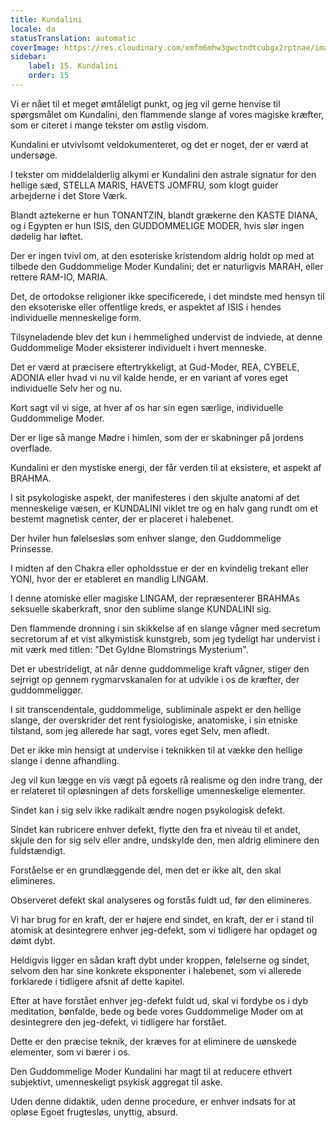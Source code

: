 ```yaml
---
title: Kundalini
locale: da
statusTranslation: automatic
coverImage: https://res.cloudinary.com/xmfm6mhw3gwctndtcubgx2rptnae/image/upload/v1741354419/small_cover_la_gran_rebelion_28716e29d2.webp
sidebar:
    label: 15. Kundalini
    order: 15
---
```

Vi er nået til et meget ømtåleligt punkt, og jeg vil gerne henvise til spørgsmålet om Kundalini, den flammende slange af vores magiske kræfter, som er citeret i mange tekster om østlig visdom.

Kundalini er utvivlsomt veldokumenteret, og det er noget, der er værd at undersøge.

I tekster om middelalderlig alkymi er Kundalini den astrale signatur for den hellige sæd, STELLA MARIS, HAVETS JOMFRU, som klogt guider arbejderne i det Store Værk.

Blandt aztekerne er hun TONANTZIN, blandt grækerne den KASTE DIANA, og i Egypten er hun ISIS, den GUDDOMMELIGE MODER, hvis slør ingen dødelig har løftet.

Der er ingen tvivl om, at den esoteriske kristendom aldrig holdt op med at tilbede den Guddommelige Moder Kundalini; det er naturligvis MARAH, eller rettere RAM-IO, MARIA.

Det, de ortodokse religioner ikke specificerede, i det mindste med hensyn til den eksoteriske eller offentlige kreds, er aspektet af ISIS i hendes individuelle menneskelige form.

Tilsyneladende blev det kun i hemmelighed undervist de indviede, at denne Guddommelige Moder eksisterer individuelt i hvert menneske.

Det er værd at præcisere eftertrykkeligt, at Gud-Moder, REA, CYBELE, ADONIA eller hvad vi nu vil kalde hende, er en variant af vores eget individuelle Selv her og nu.

Kort sagt vil vi sige, at hver af os har sin egen særlige, individuelle Guddommelige Moder.

Der er lige så mange Mødre i himlen, som der er skabninger på jordens overflade.

Kundalini er den mystiske energi, der får verden til at eksistere, et aspekt af BRAHMA.

I sit psykologiske aspekt, der manifesteres i den skjulte anatomi af det menneskelige væsen, er KUNDALINI viklet tre og en halv gang rundt om et bestemt magnetisk center, der er placeret i halebenet.

Der hviler hun følelsesløs som enhver slange, den Guddommelige Prinsesse.

I midten af den Chakra eller opholdsstue er der en kvindelig trekant eller YONI, hvor der er etableret en mandlig LINGAM.

I denne atomiske eller magiske LINGAM, der repræsenterer BRAHMAs seksuelle skaberkraft, snor den sublime slange KUNDALINI sig.

Den flammende dronning i sin skikkelse af en slange vågner med secretum secretorum af et vist alkymistisk kunstgreb, som jeg tydeligt har undervist i mit værk med titlen: "Det Gyldne Blomstrings Mysterium".

Det er ubestrideligt, at når denne guddommelige kraft vågner, stiger den sejrrigt op gennem rygmarvskanalen for at udvikle i os de kræfter, der guddommeliggør.

I sit transcendentale, guddommelige, subliminale aspekt er den hellige slange, der overskrider det rent fysiologiske, anatomiske, i sin etniske tilstand, som jeg allerede har sagt, vores eget Selv, men afledt.

Det er ikke min hensigt at undervise i teknikken til at vække den hellige slange i denne afhandling.

Jeg vil kun lægge en vis vægt på egoets rå realisme og den indre trang, der er relateret til opløsningen af dets forskellige umenneskelige elementer.

Sindet kan i sig selv ikke radikalt ændre nogen psykologisk defekt.

Sindet kan rubricere enhver defekt, flytte den fra et niveau til et andet, skjule den for sig selv eller andre, undskylde den, men aldrig eliminere den fuldstændigt.

Forståelse er en grundlæggende del, men det er ikke alt, den skal elimineres.

Observeret defekt skal analyseres og forstås fuldt ud, før den elimineres.

Vi har brug for en kraft, der er højere end sindet, en kraft, der er i stand til atomisk at desintegrere enhver jeg-defekt, som vi tidligere har opdaget og dømt dybt.

Heldigvis ligger en sådan kraft dybt under kroppen, følelserne og sindet, selvom den har sine konkrete eksponenter i halebenet, som vi allerede forklarede i tidligere afsnit af dette kapitel.

Efter at have forstået enhver jeg-defekt fuldt ud, skal vi fordybe os i dyb meditation, bønfalde, bede og bede vores Guddommelige Moder om at desintegrere den jeg-defekt, vi tidligere har forstået.

Dette er den præcise teknik, der kræves for at eliminere de uønskede elementer, som vi bærer i os.

Den Guddommelige Moder Kundalini har magt til at reducere ethvert subjektivt, umenneskeligt psykisk aggregat til aske.

Uden denne didaktik, uden denne procedure, er enhver indsats for at opløse Egoet frugtesløs, unyttig, absurd.

